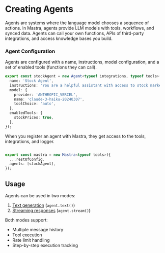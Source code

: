# Creating Agents

Agents are systems where the language model chooses a sequence of actions. In Mastra, agents provide LLM models with tools, workflows, and synced data. Agents can call your own functions, APIs of third-party integrations, and access knowledge bases you build.

### Agent Configuration
Agents are configured with a name, instructions, model configuration, and a set of enabled tools (functions they can call). 

```typescript filename="src/agents/index.ts"
export const stockAgent = new Agent<typeof integrations, typeof tools>({
  name: 'Stock Agent',
  instructions: 'You are a helpful assistant with access to stock market data. You can provide factual information about stock prices, market data, and company financials. You must not make investment recommendations or give financial advice. Stick to providing objective data and facts only.',
  model: {
    provider: 'ANTHROPIC_VERCEL',
    name: 'claude-3-haiku-20240307',
    toolChoice: 'auto',
  },
  enabledTools: {
    stockPrices: true,
  },
});
```

When you register an agent with Mastra, they get access to the tools, integrations, and logger.

```typescript

export const mastra = new Mastra<typeof tools>({
  ...restOfConfig,
  agents: [stockAgent],
});
```

## Usage

Agents can be used in two modes:
1. [Text generation](https://mastra.ai/docs/reference/agents/text) (`agent.text()`)
2. [Streaming responses](https://mastra.ai/docs/reference/agents/stream) (`agent.stream()`)

Both modes support:
- Multiple message history
- Tool execution
- Rate limit handling
- Step-by-step execution tracking

